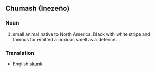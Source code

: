 ==Chumash (Inezeño)==
===Noun===
# small animal native to North America. Black with white stripe and famous for emitted a noxious smell as a defence.
===Translation===
*English:[[skunk]]
